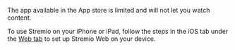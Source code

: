 The app available in the App store is limited and will not let you watch content.

To use Stremio on your iPhone or iPad, follow the steps in the iOS tab under the [Web tab](guide?platform=web#downloading-stremio) to set up Stremio Web on your device. 


